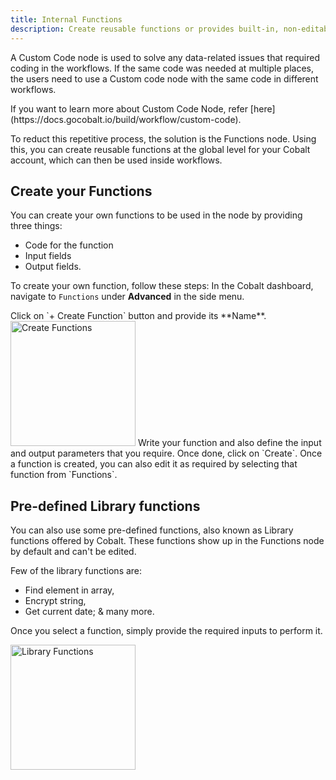 ```yaml
---
title: Internal Functions
description: Create reusable functions or provides built-in, non-editable library functions in workflows.
---
```


A Custom Code node is used to solve any data-related issues that required coding in the workflows. If the same code was needed at multiple places, the users need to use a Custom code node with the same code in different workflows. 

<Info>
If you want to learn more about Custom Code Node, refer [here](https://docs.gocobalt.io/build/workflow/custom-code).
</Info>

To reduct this repetitive process, the solution is the Functions node. Using this, you can create reusable functions at the global level for your Cobalt account, which can then be used inside workflows.

## Create your Functions

You can create your own functions to be used in the node by providing three things:
- Code for the function
- Input fields
- Output fields.

To create your own function, follow these steps:
<Steps>
  <Step title="Navigate">
    In the Cobalt dashboard, navigate to `Functions` under **Advanced** in the side menu.
  </Step>

  <Step title="Create function">
    Click on `+ Create Function` button and provide its **Name**.
<img height="200" src="/images/Guides/Nodes/functions_create.png" alt="Create Functions"/>
  </Step>

  <Step title="Write function">
    Write your function and also define the input and output parameters that you require.
    Once done, click on `Create`.
  </Step>
</Steps>
<Tip>
Once a function is created, you can also edit it as required by selecting that function from `Functions`.
</Tip>


## Pre-defined Library functions

You can also use some pre-defined functions, also known as Library functions offered by Cobalt. These functions show up in the Functions node by default and can't be edited.

Few of the library functions are:
- Find element in array,
- Encrypt string,
- Get current date; & many more.

Once you select a function, simply provide the required inputs to perform it.

<img height="200" src="/images/Guides/Nodes/functions.png" alt="Library Functions"/>




